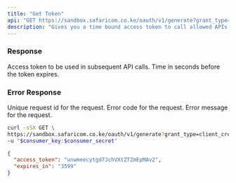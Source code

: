 ```yaml
---
title: "Get Token"
api: "GET https://sandbox.safaricom.co.ke/oauth/v1/generate?grant_type=client_credentials"
description: "Gives you a time bound access token to call allowed APIs."
---
```


### Response

<ResponseField name="access_token" type="string">
  Access token to be used in subsequent API calls.
</ResponseField>

<ResponseField name="expires_in" type="string">
  Time in seconds before the token expires.
</ResponseField>

### Error Response

<ResponseField name="requestId" type="string">
  Unique request id for the request.
</ResponseField>

<ResponseField name="errorCode" type="string">
  Error code for the request.
</ResponseField>

<ResponseField name="errorMessage" type="string">
  Error message for the request.
</ResponseField>

<RequestExample>

```bash Example Request
curl -sSX GET \
https://sandbox.safaricom.co.ke/oauth/v1/generate?grant_type=client_credentials \
-u "$consumer_key:$consumer_secret"
```

</RequestExample>

<ResponseExample>

```json Response
{
  "access_token": "unwmeecytgd7JchVXtZTZmEpMAv2",
  "expires_in": "3599"
}
```

</ResponseExample>
